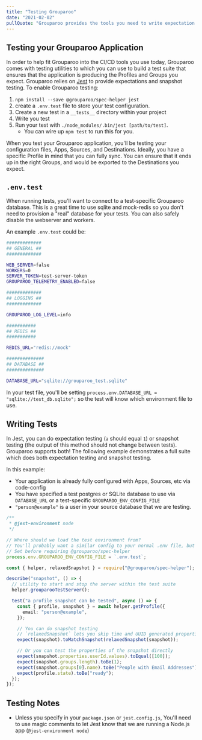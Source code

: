```yaml
---
title: "Testing Grouparoo"
date: "2021-02-02"
pullQuote: "Grouparoo provides the tools you need to write expectation and snapshot tests against your data."
---
```


## Testing your Grouparoo Application

In order to help fit Grouparoo into the CI/CD tools you use today, Grouparoo comes with testing utilities to which you can use to build a test suite that ensures that the application is producing the Profiles and Groups you expect. Grouparoo relies on [Jest](https://jestjs.io) to provide expectations and snapshot testing. To enable Grouparoo testing:

1. `npm install --save @grouparoo/spec-helper jest`
2. create a `.env.test` file to store your test configuration.
3. Create a new test in a `__tests__` directory within your project
4. Write you test
5. Run your test with `./node_modules/.bin/jest [path/to/test]`.
   - You can wire up `npm test` to run this for you.

When you test your Grouparoo application, you'll be testing your configuration files, Apps, Sources, and Destinations. Ideally, you have a specific Profile in mind that you can fully sync. You can ensure that it ends up in the right Groups, and would be exported to the Destinations you expect.

## `.env.test`

When running tests, you'll want to connect to a test-specific Grouparoo database. This is a great time to use sqlite and mock-redis so you don't need to provision a "real" database for your tests. You can also safely disable the webserver and workers.

An example `.env.test` could be:

```bash
#############
## GENERAL ##
#############

WEB_SERVER=false
WORKERS=0
SERVER_TOKEN=test-server-token
GROUPAROO_TELEMETRY_ENABLED=false

#############
## LOGGING ##
#############

GROUPAROO_LOG_LEVEL=info

###########
## REDIS ##
###########

REDIS_URL="redis://mock"

##############
## DATABASE ##
##############

DATABASE_URL="sqlite://grouparoo_test.sqlite"
```

In your test file, you'll be setting `process.env.DATABASE_URL = "sqlite://test_db.sqlite";` so the test will know which environment file to use.

## Writing Tests

In Jest, you can do expectation testing (`a` should equal `1`) or snapshot testing (the output of this method should not change between tests). Grouparoo supports both! The following example demonstrates a full suite which does both expectation testing and snapshot testing.

In this example:

- Your application is already fully configured with Apps, Sources, etc via code-config
- You have specified a test postgres or SQLite database to use via `DATABASE_URL` or a test-specific `GROUPAROO_ENV_CONFIG_FILE`
- `"person@example"` is a user in your source database that we are testing.

```ts
/**
 * @jest-environment node
 */

// Where should we load the test environment from?
// You'll probably want a similar config to your normal .env file, but with a different database and 0 workers
// Set before requiring @grouparoo/spec-helper
process.env.GROUPAROO_ENV_CONFIG_FILE = `.env.test`;

const { helper, relaxedSnapshot } = require("@grouparoo/spec-helper");

describe("snapshot", () => {
  // utility to start and stop the server within the test suite
  helper.grouparooTestServer();

  test("a profile snapshot can be tested", async () => {
    const { profile, snapshot } = await helper.getProfile({
      email: "person@example",
    });

    // You can do snapshot testing
    // `relaxedSnapshot` lets you skip time and UUID generated properties, but ensure everything else matches exactly
    expect(snapshot).toMatchSnapshot(relaxedSnapshot(snapshot));

    // Or you can test the properties of the snapshot directly
    expect(snapshot.properties.userId.values).toEqual([100]);
    expect(snapshot.groups.length).toBe(1);
    expect(snapshot.groups[0].name).toBe("People with Email Addresses");
    expect(profile.state).toBe("ready");
  });
});
```

## Testing Notes

- Unless you specify in your `package.json` or `jest.config.js`, You'll need to use magic comments to let Jest know that we are running a Node.js app (`@jest-environment node`)
